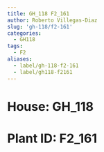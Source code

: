 ```yaml
---
title: GH_118 F2_161
author: Roberto Villegas-Diaz
slug: 'gh-118/f2-161'
categories:
  - GH118
tags:
  - F2
aliases:
  - label/gh-118-f2-161
  - label/gh118-f2161
---
```


# **House**: GH_118
# **Plant ID**: F2_161
